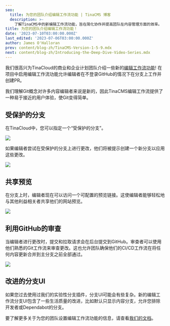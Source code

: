 ```yaml
---
seo:
  title: 为您的团队介绍编辑工作流功能 | TinaCMS 博客
  description: >-
    了解TinaCMS中的新编辑工作流功能，旨在简化协作并提高团队在内容管理方面的效率。
title: 为您的团队介绍编辑工作流功能！
date: '2023-07-10T03:00:00.000Z'
last_edited: '2023-07-06T03:00:00.000Z'
author: James O'Halloran
prev: content/blog-zh/TinaCMS-Version-1-5-9.mdx
next: content/blog-zh/Introducing-the-Deep-Dive-Video-Series.mdx
---
```


我们很高兴为TinaCloud的商业和企业计划团队介绍一些新的[编辑工作流功能](https://tina.io/editorial-workflow/)! 在项目中启用编辑工作流功能允许编辑者在不登录GitHub的情况下在分支上工作并创建PR。

<Youtube embedSrc="https://www.youtube.com/embed/gYukiULGqGc" />

我们理解Git概念对许多内容编辑者来说是新的，因此TinaCMS编辑工作流提供了一种易于接近的用户体验，使Git变得简单。

## 受保护的分支

在TinaCloud中，您可以指定一个“受保护的分支”。

![](/img/blog/editorial-workflow/enable-editorial-workflow.png)

如果编辑者尝试在受保护的分支上进行更改，他们将被提示创建一个新分支以应用这些更改。

![](/img/blog/introducing-editorial-workflow-features-for-your-team/create-branch_bgpgwn.png)

## 共享预览

在分支上时，编辑者现在可以访问一个可配置的预览链接。这使编辑者能够轻松地与其他利益相关者共享他们的网站预览。

![](/img/blog/editorial-workflow/share-btn_xvmxii.png)

## 利用GitHub的审查

当编辑者进行更改时，提交和拉取请求会在后台提交到GitHub。审查者可以使用他们熟悉的Git工作流来审查更改。这也允许团队确保他们的CI/CD工作流在将任何内容更新合并到主分支之前全部通过。

![](/img/blog/editorial-workflow/github-pr.png)

## 改进的分支UI

如果您过去使用过我们的实验性分支插件，分支UI可能会有些复杂。新的编辑工作流分支UI包含了一些生活质量的改进，比如默认只显示内容分支，允许您排除开发者或Dependabot的分支。

<Youtube embedSrc="https://www.youtube.com/embed/LvMgC6D6Sms" />

要了解更多关于为您的团队设置编辑工作流功能的信息，请查看[我们的文档](/docs/drafts/editorial-workflow/)。

<Callout title="请求演示" description="想看看编辑工作流功能的实际演示吗？让我们聊聊！" buttonText="请求演示" url="mailto:demo@tina.io" />